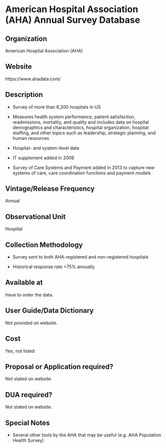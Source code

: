 \mainmatter

<!-- Generated by generateRmd.R; do not edit by hand  -->

# American Hospital Association (AHA) Annual Survey Database

## Organization
American Hospital Association (AHA)

## Website
https://www.ahadata.com/

## Description
*	Survey of more than 6,200 hospitals in US 
*	Measures health system performance, patient satisfaction, readmissions, mortality, and quality and includes data on hospital demographics and characteristics, hospital organization, hospital staffing, and other topics such as leadership, strategic planning, and human resources 
*	Hospital- and system-level data 
*	IT supplement added in 2008 
*	Survey of Care Systems and Payment added in 2013 to capture new systems of care, care coordination functions and payment models

## Vintage/Release Frequency
Annual

## Observational Unit
Hospital

## Collection Methodology
*	Survey sent to both AHA-registered and non-registered hospitals 
*	Historical response rate >75% annually

## Available at
Have to order the data.

## User Guide/Data Dictionary
Not provided on website.

## Cost
Yes, not listed

## Proposal or Application required?
Not stated on website.

## DUA required?
Not stated on website.

## Special Notes
*	Several other tools by the AHA that may be useful (e.g. AHA Population Health Survey)

